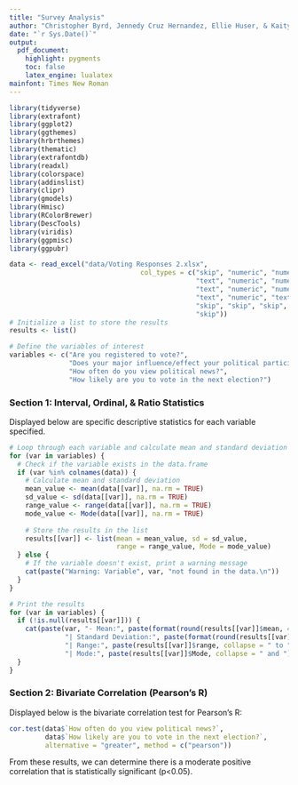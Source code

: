 ```yaml
---
title: "Survey Analysis"
author: "Christopher Byrd, Jennedy Cruz Hernandez, Ellie Huser, & Kaity Apel"
date: "`r Sys.Date()`"
output:
  pdf_document:
    highlight: pygments
    toc: false
    latex_engine: lualatex
mainfont: Times New Roman
---
```


```r
library(tidyverse)
library(extrafont)
library(ggplot2)
library(ggthemes)
library(hrbrthemes)
library(thematic)
library(extrafontdb)
library(readxl)
library(colorspace)
library(addinslist)
library(clipr)
library(gmodels)
library(Hmisc)
library(RColorBrewer)
library(DescTools)
library(viridis)
library(ggpmisc)
library(ggpubr)

data <- read_excel("data/Voting Responses 2.xlsx", 
                                 col_types = c("skip", "numeric", "numeric", 
                                               "text", "numeric", "numeric",
                                               "text", "numeric", "numeric",
                                               "text", "numeric", "text",
                                               "skip", "skip", "skip", "skip",
                                               "skip"))
# Initialize a list to store the results
results <- list()

# Define the variables of interest
variables <- c("Are you registered to vote?",
               "Does your major influence/effect your political participation?",
               "How often do you view political news?",
               "How likely are you to vote in the next election?")
```

### Section 1: Interval, Ordinal, & Ratio Statistics

Displayed below are specific descriptive statistics for each variable specified.

```r
# Loop through each variable and calculate mean and standard deviation
for (var in variables) {
  # Check if the variable exists in the data.frame
  if (var %in% colnames(data)) {
    # Calculate mean and standard deviation
    mean_value <- mean(data[[var]], na.rm = TRUE)
    sd_value <- sd(data[[var]], na.rm = TRUE)
    range_value <- range(data[[var]], na.rm = TRUE)
    mode_value <- Mode(data[[var]], na.rm = TRUE)
    
    # Store the results in the list
    results[[var]] <- list(mean = mean_value, sd = sd_value,
                           range = range_value, Mode = mode_value)
  } else {
    # If the variable doesn't exist, print a warning message
    cat(paste("Warning: Variable", var, "not found in the data.\n"))
  }
}

# Print the results
for (var in variables) {
  if (!is.null(results[[var]])) {
    cat(paste(var, "- Mean:", paste(format(round(results[[var]]$mean, 4), nsmall = 4)),
              "| Standard Deviation:", paste(format(round(results[[var]]$sd, 4), nsmall = 4)),
              "| Range:", paste(results[[var]]$range, collapse = " to "),
              "| Mode:", paste(results[[var]]$Mode, collapse = " and ")), "\n", "\n")
  }
}
```

### Section 2: Bivariate Correlation (Pearson's R)

Displayed below is the bivariate correlation test for Pearson's R:

```r
cor.test(data$`How often do you view political news?`,
         data$`How likely are you to vote in the next election?`,
         alternative = "greater", method = c("pearson"))
```

From these results, we can determine there is a moderate positive correlation
that is statistically significant (p<0.05).